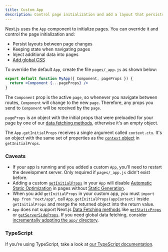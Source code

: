 ```yaml
---
title: Custom App
description: Control page initialization and add a layout that persists for all pages by overriding the default App component used by Next.js.
---
```


Next.js uses the `App` component to initialize pages. You can override it and control the page initialization and:

- Persist layouts between page changes
- Keeping state when navigating pages
- Inject additional data into pages
- [Add global CSS](/docs/pages/building-your-application/styling)

To override the default `App`, create the file `pages/_app.js` as shown below:

```jsx filename="pages/_app.jsx"
export default function MyApp({ Component, pageProps }) {
  return <Component {...pageProps} />
}
```

The `Component` prop is the active `page`, so whenever you navigate between routes, `Component` will change to the new `page`. Therefore, any props you send to `Component` will be received by the `page`.

`pageProps` is an object with the initial props that were preloaded for your page by one of our [data fetching methods](/docs/pages/building-your-application/data-fetching), otherwise it's an empty object.

The `App.getInitialProps` receives a single argument called `context.ctx`. It's an object with the same set of properties as the [`context` object](/docs/pages/api-reference/functions/get-initial-props#context-object) in `getInitialProps`.

### Caveats

- If your app is running and you added a custom `App`, you'll need to restart the development server. Only required if `pages/_app.js` didn't exist before.
- Adding a custom [`getInitialProps`](/docs/pages/api-reference/functions/get-initial-props) in your `App` will disable [Automatic Static Optimization](/docs/pages/building-your-application/rendering/automatic-static-optimization) in pages without [Static Generation](/docs/pages/building-your-application/data-fetching/get-static-props).
- When you add `getInitialProps` in your custom app, you must `import App from "next/app"`, call `App.getInitialProps(appContext)` inside `getInitialProps` and merge the returned object into the return value.
- `App` does not support Next.js [Data Fetching methods](/docs/pages/building-your-application/data-fetching) like [`getStaticProps`](/docs/pages/building-your-application/data-fetching/get-static-props) or [`getServerSideProps`](/docs/pages/building-your-application/data-fetching/get-server-side-props). If you need global data fetching, consider [incrementally adopting the `app/` directory](/docs/app/building-your-application/upgrading).

### TypeScript

If you’re using TypeScript, take a look at [our TypeScript documentation](/docs/pages/building-your-application/configuring/typescript#custom-app).
